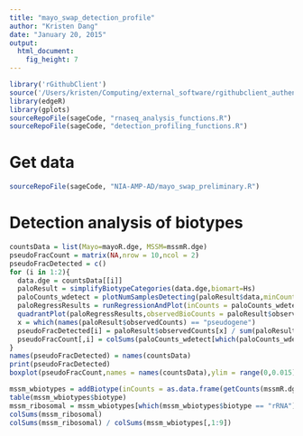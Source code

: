 ```yaml
---
title: "mayo_swap_detection_profile"
author: "Kristen Dang"
date: "January 20, 2015"
output: 
  html_document: 
    fig_height: 7
---
```

```r
library('rGithubClient')
source('/Users/kristen/Computing/external_software/rgithubclient_authenticate.R')
library(edgeR)
library(gplots)
sourceRepoFile(sageCode, "rnaseq_analysis_functions.R")
sourceRepoFile(sageCode, "detection_profiling_functions.R")
```

# Get data
```r
sourceRepoFile(sageCode, "NIA-AMP-AD/mayo_swap_preliminary.R")
```


# Detection analysis of biotypes
```r
countsData = list(Mayo=mayoR.dge, MSSM=mssmR.dge)
pseudoFracCount = matrix(NA,nrow = 10,ncol = 2)
pseudoFracDetected = c()
for (i in 1:2){
  data.dge = countsData[[i]]
  paloResult = simplifyBiotypeCategories(data.dge,biomart=Hs)
  paloCounts_wdetect = plotNumSamplesDetecting(paloResult$data,minCount = 2)
  paloRegressResults = runRegressionAndPlot(inCounts = paloCounts_wdetect,bioCategoryCounts = paloResult$observedCounts,totalBiotypeCounts = paloResult$totalCounts,inLibSize = data.dge$samples$lib.size)
  quadrantPlot(paloRegressResults,observedBioCounts = paloResult$observedCounts,plotTitle = names(countsData[i]))
  x = which(names(paloResult$observedCounts) == "pseudogene")
  pseudoFracDetected[i] = paloResult$observedCounts[x] / sum(paloResult$observedCounts)
  pseudoFracCount[,i] = colSums(paloCounts_wdetect[which(paloCounts_wdetect$biotype == "pseudogene"),1:10]) / colSums(paloCounts_wdetect[,1:10])
}
names(pseudoFracDetected) = names(countsData)
print(pseudoFracDetected)
boxplot(pseudoFracCount,names = names(countsData),ylim = range(0,0.015),main = "pseudogene fraction of total data")

```


```r
mssm_wbiotypes = addBiotype(inCounts = as.data.frame(getCounts(mssmR.dge)))
table(mssm_wbiotypes$biotype)
mssm_ribosomal = mssm_wbiotypes[which(mssm_wbiotypes$biotype == "rRNA"),1:9]
colSums(mssm_ribosomal)
colSums(mssm_ribosomal) / colSums(mssm_wbiotypes[,1:9])
```

